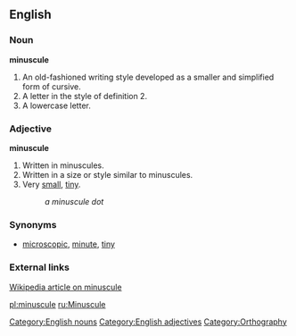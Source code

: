 ==English==
===Noun===
'''minuscule'''

#An old-fashioned writing style developed as a smaller and simplified form of cursive.
#A letter in the style of definition 2.
#A lowercase letter.


===Adjective===
'''minuscule'''

#Written in minuscules.
#Written in a size or style similar to minuscules.
#Very [[small]], [[tiny]].
#:''a minuscule dot''

===Synonyms===
*[[microscopic]], [[minute]], [[tiny]]

===External links===
[[w:minuscule|Wikipedia article on minuscule]]

[[Category:English nouns]]
[[Category:English adjectives]]
[[Category:Orthography]]

[[pl:minuscule]]
[[ru:Minuscule]]